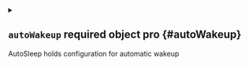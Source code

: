 
<details className="config-field" data-expandable="true">
<summary>

## `autoWakeup` <span className="config-field-required" data-required="false">required</span> <span className="config-field-type">object</span> <span className="config-field-default"></span> <span className="config-field-enum"></span> <span data-pro="false" className="config-field-pro">pro</span> {#autoWakeup}

AutoSleep holds configuration for automatic wakeup

</summary>




<details className="config-field" data-expandable="false" open>
<summary>

### `schedule` <span className="config-field-required" data-required="false">required</span> <span className="config-field-type">string</span> <span className="config-field-default"></span> <span className="config-field-enum"></span> <span data-pro="false" className="config-field-pro">pro</span> {#autoWakeup-schedule}

Schedule specifies scheduled wakeup from sleep in Cron format, see https://en.wikipedia.org/wiki/Cron.
:::note
If a timezone is set in the autoSleep schedule, any timezone defined in the schedule string isignored.
:::

</summary>



</details>


</details>
